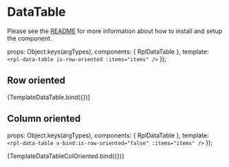 
<Meta title="Molecules/DataTable" />

# DataTable
Please see the [README](https://github.com/dpc-sdp/ripple/blob/master/packages/components/Molecules/DataTable/README.md) for more information about how to install and setup the component.

  props: Object.keys(argTypes),
  components: { RplDataTable },
  template: `
    <rpl-data-table
      is-row-oriented
      :items="items"
    />
  `
});

## Row oriented

<Canvas>
  <Story
    name="RowOriented"
    args={{
      items: {
        0: ['Band', 'Singer', 'Inception', 'Label'],
        1: ['Napalm Death', 'Barney Greenway', '1981', 'Century Media'],
        2: ['Carcass', 'Jeff Walker', '1985', 'Earache'],
        3: ['Extreme Noise Terror', 'Dean Jones', '1985', 'Candlelight'],
        4: ['Discordance Axis', 'Jon Chang', '1992', 'Hydrahead']
      }
    }}
  >
    {TemplateDataTable.bind({})}
  </Story>
</Canvas>

## Column oriented

  props: Object.keys(argTypes),
  components: { RplDataTable },
  template: `
    <rpl-data-table
      v-bind:is-row-oriented="false"
      :items="items"
    />
  `
});

<Canvas>
  <Story
    name="ColOriented"
    args={{
      items: {
        0: ['Band', 'Maroon 5', 'U2', 'Paramore'],
        1: ['Singer', 'Adam Levine', 'John Doe', 'Jane Doe'],
        2: ['Inception', '2000', '1985', '2004'],
        3: ['Label', 'Century Media', 'Candlelight', 'Century Media'],
      }
    }}
  >
    {TemplateDataTableColOriented.bind({})}
  </Story>
</Canvas>

<ArgsTable of={RplDataTable} />

